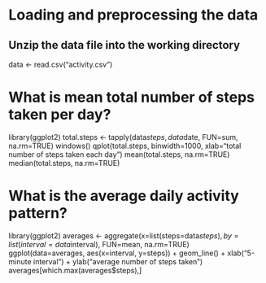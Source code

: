 
# Loading and preprocessing the data
## Unzip the data file into the working directory

data <- read.csv("activity.csv")

# What is mean total number of steps taken per day?

library(ggplot2)
total.steps <- tapply(data$steps, data$date, FUN=sum, na.rm=TRUE)
windows()
qplot(total.steps, binwidth=1000, xlab="total number of steps taken each day")
mean(total.steps, na.rm=TRUE)
median(total.steps, na.rm=TRUE)



# What is the average daily activity pattern?

library(ggplot2)
averages <- aggregate(x=list(steps=data$steps), by=list(interval=data$interval),
                      FUN=mean, na.rm=TRUE)
ggplot(data=averages, aes(x=interval, y=steps)) +
  geom_line() +
  xlab("5-minute interval") +
  ylab("average number of steps taken")
averages[which.max(averages$steps),]